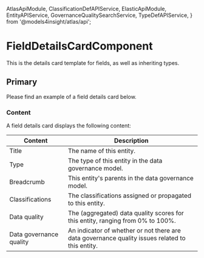   AtlasApiModule,
  ClassificationDefAPIService,
  ElasticApiModule,
  EntityAPIService,
  GovernanceQualitySearchService,
  TypeDefAPIService,
} from '@models4insight/atlas/api';

<Meta of={FieldDetailsCardComponentStories} />

# FieldDetailsCardComponent

This is the details card template for fields, as well as inheriting types.

## Primary

Please find an example of a field details card below.

<Canvas>
  <Story of={FieldDetailsCardComponentStories.Primary} />
</Canvas>

### Content

A field details card displays the following content:

| Content                 | Description                                                                                     |
|-------------------------|-------------------------------------------------------------------------------------------------|
| Title                   | The name of this entity.                                                                        |
| Type                    | The type of this entity in the data governance model.                                           |
| Breadcrumb              | This entity's parents in the data governance model.                                             |
| Classifications         | The classifications assigned or propagated to this entity.                                      |
| Data quality            | The (aggregated) data quality scores for this entity, ranging from 0% to 100%.                  |
| Data governance quality | An indicator of whether or not there are data governance quality issues related to this entity. |

